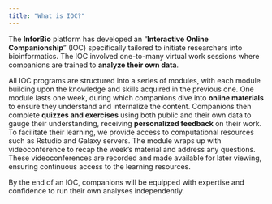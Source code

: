 ```yaml
---
title: "What is IOC?"
---
```


The **InforBio** platform has developed an "**Interactive Online Companionship**" (IOC)
specifically tailored to initiate researchers into bioinformatics.
The IOC involved one-to-many virtual work sessions where companions are trained to **analyze their own data**.

All IOC programs are structured into a series of modules,
with each module building upon the knowledge and skills acquired in the
previous one.
One module lasts one week, during which companions dive into **online materials**
to ensure they understand and internalize the content.
Companions then complete **quizzes and exercises** using both public and
their own data to gauge their understanding,
receiving **personalized feedback** on their work.
To facilitate their learning, we provide access to computational resources such as Rstudio and Galaxy servers.
The module wraps up with videoconference to recap
the week's material and address any questions.
These videoconferences are recorded and made available for later viewing,
ensuring continuous access to the learning resources.

By the end of an IOC, companions will be equipped with expertise and
confidence to run their own analyses independently.